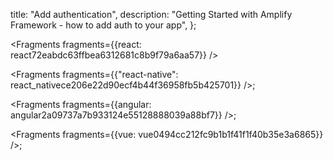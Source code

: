   title: "Add authentication",
  description:
    "Getting Started with Amplify Framework - how to add auth to your app",
};


<Fragments fragments={{react: react72eabdc63ffbea6312681c8b9f79a6aa57}} />

<Fragments
  fragments={{"react-native": react_nativece206e22d90ecf4b44f36958fb5b425701}}
/>;

<Fragments fragments={{angular: angular2a09737a7b933124e55128888039a88bf7}} />;

<Fragments fragments={{vue: vue0494cc212fc9b1b1f41f1f40b35e3a6865}} />;
